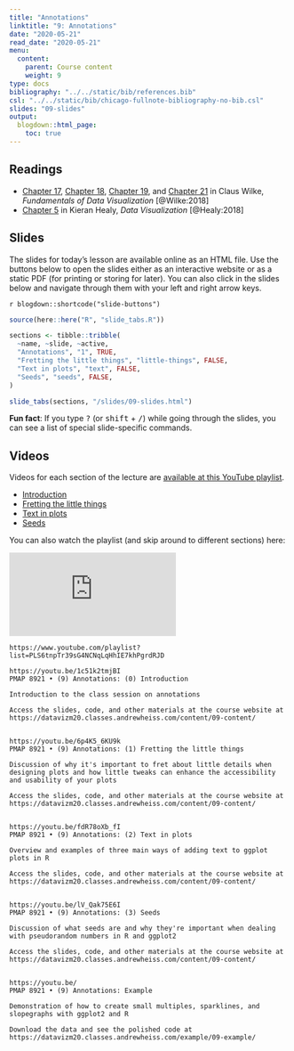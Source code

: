 ```yaml
---
title: "Annotations"
linktitle: "9: Annotations"
date: "2020-05-21"
read_date: "2020-05-21"
menu:
  content:
    parent: Course content
    weight: 9
type: docs
bibliography: "../../static/bib/references.bib"
csl: "../../static/bib/chicago-fullnote-bibliography-no-bib.csl"
slides: "09-slides"
output:
  blogdown::html_page:
    toc: true
---
```


## Readings

- <i class="fas fa-book"></i> [Chapter 17](https://serialmentor.com/dataviz/redundant-coding.html), [Chapter 18](https://serialmentor.com/dataviz/multi-panel-figures.html), [Chapter 19](https://serialmentor.com/dataviz/figure-titles-captions.html), and [Chapter 21](https://serialmentor.com/dataviz/small-axis-labels.html) in Claus Wilke, *Fundamentals of Data Visualization* [@Wilke:2018]
- <i class="fas fa-book"></i> [Chapter 5](http://socviz.co/workgeoms.html) in Kieran Healy, *Data Visualization* [@Healy:2018]


## Slides

The slides for today's lesson are available online as an HTML file. Use the buttons below to open the slides either as an interactive website or as a static PDF (for printing or storing for later). You can also click in the slides below and navigate through them with your left and right arrow keys.

`r blogdown::shortcode("slide-buttons")`

```r
source(here::here("R", "slide_tabs.R"))

sections <- tibble::tribble(
  ~name, ~slide, ~active,
  "Annotations", "1", TRUE,
  "Fretting the little things", "little-things", FALSE,
  "Text in plots", "text", FALSE,
  "Seeds", "seeds", FALSE,
)

slide_tabs(sections, "/slides/09-slides.html")
```

:::fyi
**Fun fact**: If you type <kbd>?</kbd> (or <kbd>shift</kbd> + <kbd>/</kbd>) while going through the slides, you can see a list of special slide-specific commands.
:::


## Videos

Videos for each section of the lecture are [available at this YouTube playlist](https://www.youtube.com/playlist?list=PLS6tnpTr39sG4NCNqLqHhIE7khPgrdRJD).

- [Introduction](https://www.youtube.com/watch?v=1c51k2tmjBI&list=PLS6tnpTr39sG4NCNqLqHhIE7khPgrdRJD)
- [Fretting the little things](https://www.youtube.com/watch?v=6p4K5_6KU9k&list=PLS6tnpTr39sG4NCNqLqHhIE7khPgrdRJD)
- [Text in plots](https://www.youtube.com/watch?v=fdR78oXb_fI&list=PLS6tnpTr39sG4NCNqLqHhIE7khPgrdRJD&)
- [Seeds](https://www.youtube.com/watch?v=lV_Qak75E6I&list=PLS6tnpTr39sG4NCNqLqHhIE7khPgrdRJD&)

You can also watch the playlist (and skip around to different sections) here:

<div class="embed-responsive embed-responsive-16by9">
<iframe class="embed-responsive-item" src="https://www.youtube.com/embed/videoseries?list=PLS6tnpTr39sG4NCNqLqHhIE7khPgrdRJD" frameborder="0" allow="accelerometer; autoplay; encrypted-media; gyroscope; picture-in-picture" allowfullscreen></iframe>
</div>


```example
https://www.youtube.com/playlist?list=PLS6tnpTr39sG4NCNqLqHhIE7khPgrdRJD

https://youtu.be/1c51k2tmjBI
PMAP 8921 • (9) Annotations: (0) Introduction

Introduction to the class session on annotations

Access the slides, code, and other materials at the course website at https://datavizm20.classes.andrewheiss.com/content/09-content/


https://youtu.be/6p4K5_6KU9k
PMAP 8921 • (9) Annotations: (1) Fretting the little things

Discussion of why it's important to fret about little details when designing plots and how little tweaks can enhance the accessibility and usability of your plots

Access the slides, code, and other materials at the course website at https://datavizm20.classes.andrewheiss.com/content/09-content/


https://youtu.be/fdR78oXb_fI
PMAP 8921 • (9) Annotations: (2) Text in plots

Overview and examples of three main ways of adding text to ggplot plots in R

Access the slides, code, and other materials at the course website at https://datavizm20.classes.andrewheiss.com/content/09-content/
  

https://youtu.be/lV_Qak75E6I
PMAP 8921 • (9) Annotations: (3) Seeds

Discussion of what seeds are and why they're important when dealing with pseudorandom numbers in R and ggplot2

Access the slides, code, and other materials at the course website at https://datavizm20.classes.andrewheiss.com/content/09-content/


https://youtu.be/
PMAP 8921 • (9) Annotations: Example

Demonstration of how to create small multiples, sparklines, and slopegraphs with ggplot2 and R

Download the data and see the polished code at https://datavizm20.classes.andrewheiss.com/example/09-example/

```
